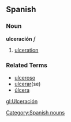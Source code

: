 == Spanish ==
=== Noun ===
'''ulceración''' ''f''
# [[ulceration]]

=== Related Terms ===
*[[ulceroso]]
*[[ulcerar]](se)
*[[úlcera]]

[[Category:Spanish nouns]]

[[gl:Ulceración]]